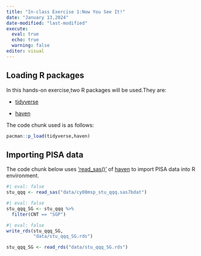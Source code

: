 ```yaml
---
title: "In-class Exercise 1:Now You See It!"
date: "January 13,2024"
date-modified: "last-modified"
execute: 
  eval: true
  echo: true
  warning: false
editor: visual
---
```


## Loading R packages

In this hands-on exercise,two R packages will be used.They are:

-   [tidyverse](https://www.tidyverse.org/)

-   [haven](https://haven.tidyverse.org/)

The code chunk used is as follows:

```r
pacman::p_load(tidyverse,haven)
```

## Importing PISA data

The code chunk below uses ['read_sas()'](https://haven.tidyverse.org/reference/read_sas.html) of [haven](https://haven.tidyverse.org/) to import PISA data into R environment.

```r
#| eval: false
stu_qqq <- read_sas("data/cy08msp_stu_qqq.sas7bdat")
```

```r
#| eval: false
stu_qqq_SG <- stu_qqq %>%
  filter(CNT == "SGP")
```

```r
#| eval: false
write_rds(stu_qqq_SG,
          "data/stu_qqq_SG.rds")
```

```r
stu_qqq_SG <- read_rds("data/stu_qqq_SG.rds")
```
